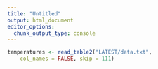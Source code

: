 ```yaml
---
title: "Untitled"
output: html_document
editor_options: 
  chunk_output_type: console
---
```


```r
temperatures <- read_table2("LATEST/data.txt", 
    col_names = FALSE, skip = 111)
```

